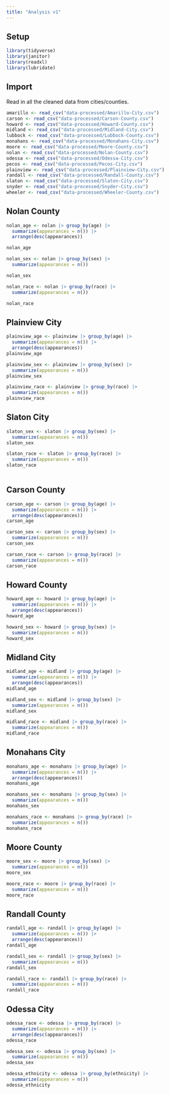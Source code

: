 ```yaml
---
title: "Analysis v1"
---
```


## Setup

```r

library(tidyverse)
library(janitor)
library(readxl)
library(lubridate)
```

## Import

Read in all the cleaned data from cities/counties. 

```r
amarillo <- read_csv("data-processed/Amarillo-City.csv")
carson <- read_csv("data-processed/Carson-County.csv")
howard <- read_csv("data-processed/Howard-County.csv")
midland <- read_csv("data-processed/Midland-City.csv")
lubbock <- read_csv("data-processed/Lubbock-County.csv")
monahans <- read_csv("data-processed/Monahans-City.csv")
moore <- read_csv("data-processed/Moore-County.csv")
nolan <- read_csv("data-processed/Nolan-County.csv")
odessa <- read_csv("data-processed/Odessa-City.csv")
pecos <- read_csv("data-processed/Pecos-City.csv")
plainview <- read_csv("data-processed/Plainview-City.csv")
randall <- read_csv("data-processed/Randall-County.csv")
slaton <- read_csv("data-processed/Slaton-City.csv")
snyder <- read_csv("data-processed/Snyder-City.csv")
wheeler <- read_csv("data-processed/Wheeler-County.csv")

```

## Nolan County

```r
nolan_age <- nolan |> group_by(age) |> 
  summarize(appearances = n()) |> 
  arrange(desc(appearances))

nolan_age

nolan_sex <- nolan |> group_by(sex) |> 
  summarize(appearances = n())

nolan_sex

nolan_race <- nolan |> group_by(race) |> 
  summarize(appearances = n())

nolan_race

```

## Plainview City

```r
plainview_age <- plainview |> group_by(age) |> 
  summarize(appearances = n()) |> 
  arrange(desc(appearances))
plainview_age

plainview_sex <- plainview |> group_by(sex) |> 
  summarize(appearances = n())
plainview_sex

plainview_race <- plainview |> group_by(race) |> 
  summarize(appearances = n())
plainview_race

```

## Slaton City

```r
slaton_sex <- slaton |> group_by(sex) |> 
  summarize(appearances = n())
slaton_sex

slaton_race <- slaton |> group_by(race) |> 
  summarize(appearances = n())
slaton_race
  
```

## Carson County

```r
carson_age <- carson |> group_by(age) |> 
  summarize(appearances = n()) |> 
  arrange(desc(appearances))
carson_age

carson_sex <- carson |> group_by(sex) |> 
  summarize(appearances = n())
carson_sex

carson_race <- carson |> group_by(race) |> 
  summarize(appearances = n())
carson_race

```

## Howard County

```r
howard_age <- howard |> group_by(age) |> 
  summarize(appearances = n()) |> 
  arrange(desc(appearances))
howard_age

howard_sex <- howard |> group_by(sex) |> 
  summarize(appearances = n())
howard_sex

```

## Midland City

```r
midland_age <- midland |> group_by(age) |> 
  summarize(appearances = n()) |> 
  arrange(desc(appearances))
midland_age

midland_sex <- midland |> group_by(sex) |> 
  summarize(appearances = n())
midland_sex

midland_race <- midland |> group_by(race) |> 
  summarize(appearances = n())
midland_race
```

## Monahans City

```r
monahans_age <- monahans |> group_by(age) |> 
  summarize(appearances = n()) |> 
  arrange(desc(appearances))
monahans_age

monahans_sex <- monahans |> group_by(sex) |> 
  summarize(appearances = n())
monahans_sex

monahans_race <- monahans |> group_by(race) |> 
  summarize(appearances = n())
monahans_race
```

## Moore County

```r

moore_sex <- moore |> group_by(sex) |> 
  summarize(appearances = n())
moore_sex

moore_race <- moore |> group_by(race) |> 
  summarize(appearances = n())
moore_race
```

## Randall County

```r
randall_age <- randall |> group_by(age) |> 
  summarize(appearances = n()) |> 
  arrange(desc(appearances))
randall_age

randall_sex <- randall |> group_by(sex) |> 
  summarize(appearances = n())
randall_sex

randall_race <- randall |> group_by(race) |> 
  summarize(appearances = n())
randall_race
```

## Odessa City

```r
odessa_race <- odessa |> group_by(race) |> 
  summarize(appearances = n()) |> 
  arrange(desc(appearances))
odessa_race

odessa_sex <- odessa |> group_by(sex) |> 
  summarize(appearances = n())
odessa_sex

odessa_ethnicity <- odessa |> group_by(ethnicity) |> 
  summarize(appearances = n())
odessa_ethnicity
```

